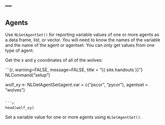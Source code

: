 ---
---

## Agents

Use `NLGetAgentSet()` for reporting variable values of one or more agents as a data frame, list, or vector. You will need to know the names of the variable and the name of the agent or agentset. You can only get values from one type of agent.

Get the x and y coordinates of all of the wolves:


```{r, warning=FALSE, message=FALSE, title = "{{ site.handouts }}"}
NLCommand("setup")

wolf_xy <- NLGetAgentSet(agent.var = c("pxcor", "pycor"), 
              agentset = "wolves")

```

```r
head(wolf_xy)
```

Set a variable value for one or more agents using `NLSetAgentSet()`.